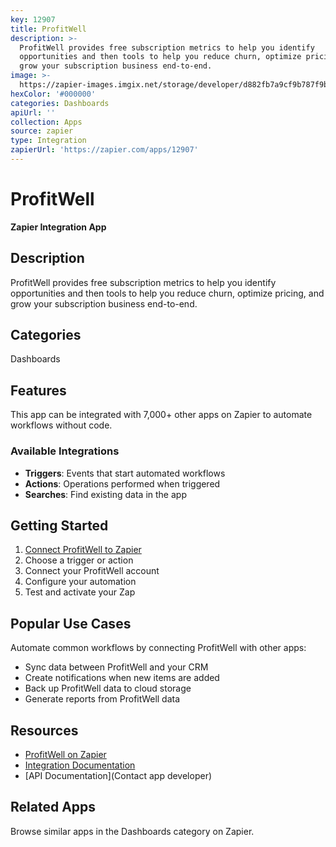 ```yaml
---
key: 12907
title: ProfitWell
description: >-
  ProfitWell provides free subscription metrics to help you identify
  opportunities and then tools to help you reduce churn, optimize pricing, and
  grow your subscription business end-to-end.
image: >-
  https://zapier-images.imgix.net/storage/developer/d882fb7a9cf9b787f9ba99bad42bfbcd_2.png?auto=format%2Ccompress&ixlib=python-3.0.0&q=50
hexColor: '#000000'
categories: Dashboards
apiUrl: ''
collection: Apps
source: zapier
type: Integration
zapierUrl: 'https://zapier.com/apps/12907'
---
```

# ProfitWell

**Zapier Integration App**

## Description

ProfitWell provides free subscription metrics to help you identify opportunities and then tools to help you reduce churn, optimize pricing, and grow your subscription business end-to-end.

## Categories

Dashboards

## Features

This app can be integrated with 7,000+ other apps on Zapier to automate workflows without code.

### Available Integrations

- **Triggers**: Events that start automated workflows
- **Actions**: Operations performed when triggered
- **Searches**: Find existing data in the app

## Getting Started

1. [Connect ProfitWell to Zapier](https://zapier.com/apps/12907)
2. Choose a trigger or action
3. Connect your ProfitWell account
4. Configure your automation
5. Test and activate your Zap

## Popular Use Cases

Automate common workflows by connecting ProfitWell with other apps:

- Sync data between ProfitWell and your CRM
- Create notifications when new items are added
- Back up ProfitWell data to cloud storage
- Generate reports from ProfitWell data

## Resources

- [ProfitWell on Zapier](https://zapier.com/apps/12907)
- [Integration Documentation](https://zapier.com/apps/12907/integrations)
- [API Documentation](Contact app developer)

## Related Apps

Browse similar apps in the Dashboards category on Zapier.
